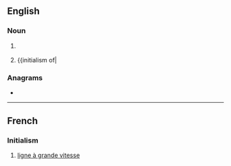 ==English==

===Noun===
{{en-noun}}

# {{lb|en|disease}} {{initialism of|lymphogranuloma venereum|lang=en}}
# {{initialism of|{{w|Large goods vehicle|lang=en}}

===Anagrams===
* {{anagrams|en|Gvl.}}

----

==French==

===Initialism===
{{rfc-header|Initialism}}
{{head|fr|initialism}}

# [[ligne à grande vitesse]]